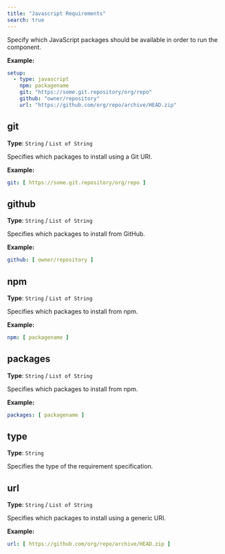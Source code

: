 ```yaml
---
title: "Javascript Requirements"
search: true
---
```


Specify which JavaScript packages should be available in order to run the component.

**Example:**

```yaml
setup:
  - type: javascript
    npm: packagename
    git: "https://some.git.repository/org/repo"
    github: "owner/repository"
    url: "https://github.com/org/repo/archive/HEAD.zip"

```

## git

**Type**: `String` / `List of String`

Specifies which packages to install using a Git URI.

**Example:**

```yaml
git: [ https://some.git.repository/org/repo ]
```

## github

**Type**: `String` / `List of String`

Specifies which packages to install from GitHub.

**Example:**

```yaml
github: [ owner/repository ]
```

## npm

**Type**: `String` / `List of String`

Specifies which packages to install from npm.

**Example:**

```yaml
npm: [ packagename ]
```

## packages

**Type**: `String` / `List of String`

Specifies which packages to install from npm.

**Example:**

```yaml
packages: [ packagename ]
```

## type

**Type**: `String`

Specifies the type of the requirement specification.

## url

**Type**: `String` / `List of String`

Specifies which packages to install using a generic URI.

**Example:**

```yaml
url: [ https://github.com/org/repo/archive/HEAD.zip ]
```

